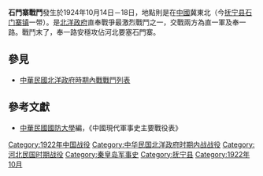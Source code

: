 {{Infobox Military Conflict|
campaign=|
image=|
caption=|
conflict=石門寨戰鬥|
date=1924年10月14日－18日|
place=[[中國|中國]]冀東北|
result=奉軍於14日佔領石門寨，直軍猛攻無效|
combatant1=直一軍|
combatant2=奉一路| 
commander1=彭壽華|
commander2=姜登選、張學良 |
strength1=數萬|
strength2=數萬|
casualties1=萬餘|
casualties2=萬餘|
}}
'''石門寨戰鬥'''發生於1924年10月14日－18日，地點則是在[[中國|中國]]冀東北（今[[抚宁县|抚宁县]][[石门寨镇|石门寨镇]]一带）。是[[北洋政府|北洋政府]]直奉戰爭最激烈戰鬥之一，交戰兩方為直一軍及奉一路。戰鬥末了，奉一路安穩攻佔河北要塞石門寨。
==參見==
*[[中華民國北洋政府時期內戰戰鬥列表|中華民國北洋政府時期內戰戰鬥列表]]
==參考文獻==
*[[中華民國|中華民國]][[國防大學_(臺灣)|國防大學]]編，《中國現代軍事史主要戰役表》

[[Category:1922年中国战役|Category:1922年中国战役]]
[[Category:中华民国北洋政府时期内战战役|Category:中华民国北洋政府时期内战战役]]
[[Category:河北民国时期战役|Category:河北民国时期战役]]
[[Category:秦皇岛军事史|Category:秦皇岛军事史]]
[[Category:抚宁县|Category:抚宁县]]
[[Category:1922年10月|Category:1922年10月]]
